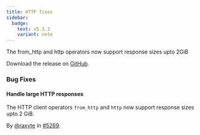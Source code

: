 ```yaml
---
title: HTTP fixes
sidebar:
  badge:
    text: v5.3.3
    variant: note
---
```


The from_http and http operators now support response sizes upto 2GiB

Download the release on [GitHub](https://github.com/tenzir/tenzir/releases/tag/v5.3.3).

### Bug Fixes

#### Handle large HTTP responses

The HTTP client operators `from_http` and `http` now support response sizes upto
2 GiB.

By [@raxyte](https://github.com/raxyte) in [#5269](https://github.com/tenzir/tenzir/pull/5269).
